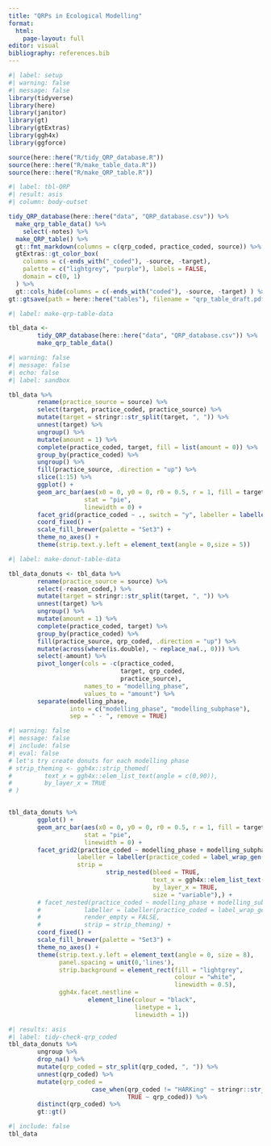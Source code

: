 ```yaml
---
title: "QRPs in Ecological Modelling"
format:
  html:
    page-layout: full
editor: visual
bibliography: references.bib
---
```


```r
#| label: setup
#| warning: false
#| message: false
library(tidyverse)
library(here)
library(janitor)
library(gt)
library(gtExtras)
library(ggh4x)
library(ggforce)

source(here::here("R/tidy_QRP_database.R"))
source(here::here("R/make_table_data.R"))
source(here::here("R/make_QRP_table.R"))

```

```r
#| label: tbl-QRP
#| result: asis
#| column: body-outset

tidy_QRP_database(here::here("data", "QRP_database.csv")) %>% 
  make_qrp_table_data() %>% 
    select(-notes) %>% 
  make_QRP_table() %>% 
  gt::fmt_markdown(columns = c(qrp_coded, practice_coded, source)) %>% 
  gtExtras::gt_color_box(
    columns = c(-ends_with("_coded"), -source, -target),
    palette = c("lightgrey", "purple"), labels = FALSE,
    domain = c(0, 1)
  ) %>% 
  gt::cols_hide(columns = c(-ends_with("coded"), -source, -target) ) %>% 
gt::gtsave(path = here::here("tables"), filename = "qrp_table_draft.pdf")
```

```r
#| label: make-qrp-table-data

tbl_data <- 
        tidy_QRP_database(here::here("data", "QRP_database.csv")) %>% 
        make_qrp_table_data() 
```

```r
#| warning: false
#| message: false
#| echo: false
#| label: sandbox

tbl_data %>%  
        rename(practice_source = source) %>% 
        select(target, practice_coded, practice_source) %>% 
        mutate(target = stringr::str_split(target, ", ")) %>% 
        unnest(target) %>% 
        ungroup() %>% 
        mutate(amount = 1) %>% 
        complete(practice_coded, target, fill = list(amount = 0)) %>% 
        group_by(practice_coded) %>%
        ungroup() %>% 
        fill(practice_source, .direction = "up") %>% 
        slice(1:15) %>% 
        ggplot() +
        geom_arc_bar(aes(x0 = 0, y0 = 0, r0 = 0.5, r = 1, fill = target, amount = amount),
                     stat = "pie",
                     linewidth = 0) +
        facet_grid(practice_coded ~ ., switch = "y", labeller = labeller(practice_coded = label_wrap_gen(width = 20))) +
        coord_fixed() +
        scale_fill_brewer(palette = "Set3") +
        theme_no_axes() +
        theme(strip.text.y.left = element_text(angle = 0,size = 5))

```

```r
#| label: make-donut-table-data

tbl_data_donuts <- tbl_data %>%  
        rename(practice_source = source) %>% 
        select(-reason_coded,) %>% 
        mutate(target = stringr::str_split(target, ", ")) %>% 
        unnest(target) %>% 
        ungroup() %>% 
        mutate(amount = 1) %>% 
        complete(practice_coded, target) %>% 
        group_by(practice_coded) %>%
        fill(practice_source, qrp_coded, .direction = "up") %>% 
        mutate(across(where(is.double), ~ replace_na(., 0))) %>% 
        select(-amount) %>% 
        pivot_longer(cols = -c(practice_coded, 
                               target, qrp_coded, 
                               practice_source),
                     names_to = "modelling_phase", 
                     values_to = "amount") %>% 
        separate(modelling_phase, 
                 into = c("modelling_phase", "modelling_subphase"), 
                 sep = " - ", remove = TRUE) 
```

```r
#| warning: false
#| message: false
#| include: false
#| eval: false
# let's try create donuts for each modelling phase
# strip_theming <- ggh4x::strip_themed(
#         text_x = ggh4x::elem_list_text(angle = c(0,90)),
#         by_layer_x = TRUE
# )


tbl_data_donuts %>%
        ggplot() +
        geom_arc_bar(aes(x0 = 0, y0 = 0, r0 = 0.5, r = 1, fill = target, amount = amount),
                     stat = "pie",
                     linewidth = 0) +
        facet_grid2(practice_coded ~ modelling_phase + modelling_subphase, switch = "y", 
                   labeller = labeller(practice_coded = label_wrap_gen(width = 70)),
                   strip = 
                           strip_nested(bleed = TRUE,  
                                        text_x = ggh4x::elem_list_text(angle = c(0,90)),
                                        by_layer_x = TRUE, 
                                        size = "variable"),) +
        # facet_nested(practice_coded ~ modelling_phase + modelling_subphase, switch = "y", 
        #            labeller = labeller(practice_coded = label_wrap_gen(width = 70)),
        #            render_empty = FALSE,
        #            strip = strip_theming) +
        coord_fixed() +
        scale_fill_brewer(palette = "Set3") +
        theme_no_axes() +
        theme(strip.text.y.left = element_text(angle = 0, size = 8),
              panel.spacing = unit(0,'lines'),
              strip.background = element_rect(fill = "lightgrey", 
                                              colour = "white", 
                                              linewidth = 0.5),
              ggh4x.facet.nestline = 
                      element_line(colour = "black", 
                                   linetype = 1, 
                                   linewidth = 1))
```

```r
#| results: asis
#| label: tidy-check-qrp_coded
tbl_data_donuts %>% 
        ungroup %>% 
        drop_na() %>% 
        mutate(qrp_coded = str_split(qrp_coded, ", ")) %>% 
        unnest(qrp_coded) %>% 
        mutate(qrp_coded = 
                       case_when(qrp_coded != "HARKing" ~ stringr::str_to_title(qrp_coded), 
                                 TRUE ~ qrp_coded)) %>% 
        distinct(qrp_coded) %>% 
        gt::gt()
```

```r
#| include: false
tbl_data
```

